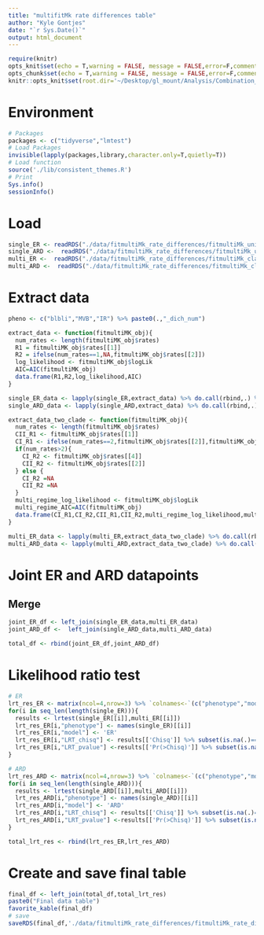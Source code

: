 ```yaml
---
title: "multifitMk rate differences table"
author: "Kyle Gontjes"
date: "`r Sys.Date()`"
output: html_document
---
```


```r
require(knitr)
opts_knit$set(echo = T,warning = FALSE, message = FALSE,error=F,comment=NA) 
opts_chunk$set(echo = T,warning = FALSE, message = FALSE,error=F,comment=NA)
knitr::opts_knit$set(root.dir='~/Desktop/gl_mount/Analysis/Combination_resistance/pre-intro-blbli-resistance-ms/') 
```

# Environment

```r
# Packages
packages <- c("tidyverse","lmtest")   
# Load Packages
invisible(lapply(packages,library,character.only=T,quietly=T)) 
# Load function
source('./lib/consistent_themes.R')
# Print
Sys.info()
sessionInfo() 
```

# Load
```r
single_ER <- readRDS("./data/fitmultiMk_rate_differences/fitmultiMk_uniform_regimes_ER.RDS")
single_ARD <-  readRDS("./data/fitmultiMk_rate_differences/fitmultiMk_uniform_regimes_ARD.RDS")
multi_ER <-  readRDS("./data/fitmultiMk_rate_differences/fitmultiMk_clade_regimes_ER.RDS")
multi_ARD <-  readRDS("./data/fitmultiMk_rate_differences/fitmultiMk_clade_regimes_ARD.RDS")
```

# Extract data
```r
pheno <- c("blbli","MVB","IR") %>% paste0(.,"_dich_num")

extract_data <- function(fitmultiMK_obj){
  num_rates <- length(fitmultiMK_obj$rates)
  R1 = fitmultiMK_obj$rates[[1]]
  R2 = ifelse(num_rates==1,NA,fitmultiMK_obj$rates[[2]])
  log_likelihood <- fitmultiMK_obj$logLik
  AIC=AIC(fitmultiMK_obj)
  data.frame(R1,R2,log_likelihood,AIC)
}

single_ER_data <- lapply(single_ER,extract_data) %>% do.call(rbind,.) %>% mutate(model="ER",phenotype=pheno)
single_ARD_data <- lapply(single_ARD,extract_data) %>% do.call(rbind,.) %>% mutate(model="ARD",phenotype=pheno)

extract_data_two_clade <- function(fitmultiMK_obj){
  num_rates <- length(fitmultiMK_obj$rates)
  CII_R1 <- fitmultiMK_obj$rates[[1]]
  CI_R1 <- ifelse(num_rates==2,fitmultiMK_obj$rates[[2]],fitmultiMK_obj$rates[[3]])
  if(num_rates>2){
    CI_R2 <- fitmultiMK_obj$rates[[4]]
    CII_R2 <- fitmultiMK_obj$rates[[2]]
  } else {
    CI_R2 =NA
    CII_R2 =NA
  }
  multi_regime_log_likelihood <- fitmultiMK_obj$logLik
  multi_regime_AIC=AIC(fitmultiMK_obj)
  data.frame(CI_R1,CI_R2,CII_R1,CII_R2,multi_regime_log_likelihood,multi_regime_AIC)
}

multi_ER_data <- lapply(multi_ER,extract_data_two_clade) %>% do.call(rbind,.) %>% mutate(model="ER",phenotype=pheno)
multi_ARD_data <- lapply(multi_ARD,extract_data_two_clade) %>% do.call(rbind,.) %>% mutate(model="ARD",phenotype=pheno)
```

# Joint ER and ARD datapoints
## Merge
```r
joint_ER_df <- left_join(single_ER_data,multi_ER_data) 
joint_ARD_df <-  left_join(single_ARD_data,multi_ARD_data) 

total_df <- rbind(joint_ER_df,joint_ARD_df)
```

# Likelihood ratio test
```r
# ER
lrt_res_ER <- matrix(ncol=4,nrow=3) %>% `colnames<-`(c("phenotype","model","LRT_chisq","LRT_pvalue")) %>% as.data.frame
for(i in seq_len(length(single_ER))){
  results <- lrtest(single_ER[[i]],multi_ER[[i]])
  lrt_res_ER[i,"phenotype"] <- names(single_ER)[[i]]
  lrt_res_ER[i,"model"] <- 'ER'
  lrt_res_ER[i,"LRT_chisq"] <- results[['Chisq']] %>% subset(is.na(.)==F) %>% as.numeric
  lrt_res_ER[i,"LRT_pvalue"] <-results[['Pr(>Chisq)']] %>% subset(is.na(.)==F) %>% as.numeric
}

# ARD
lrt_res_ARD <- matrix(ncol=4,nrow=3) %>% `colnames<-`(c("phenotype","model","LRT_chisq","LRT_pvalue"))%>% as.data.frame
for(i in seq_len(length(single_ARD))){
  results <- lrtest(single_ARD[[i]],multi_ARD[[i]])
  lrt_res_ARD[i,"phenotype"] <- names(single_ARD)[[i]]
  lrt_res_ARD[i,"model"] <- 'ARD'
  lrt_res_ARD[i,"LRT_chisq"] <- results[['Chisq']] %>% subset(is.na(.)==F) %>% as.numeric
  lrt_res_ARD[i,"LRT_pvalue"] <-results[['Pr(>Chisq)']] %>% subset(is.na(.)==F) %>% as.numeric
} 

total_lrt_res <- rbind(lrt_res_ER,lrt_res_ARD)
```

# Create and save final table
```r
final_df <- left_join(total_df,total_lrt_res)  
paste0("Final data table")
favorite_kable(final_df)
# save
saveRDS(final_df,'./data/fitmultiMk_rate_differences/fitmultiMk_rate_differences_table.RDS')
```

